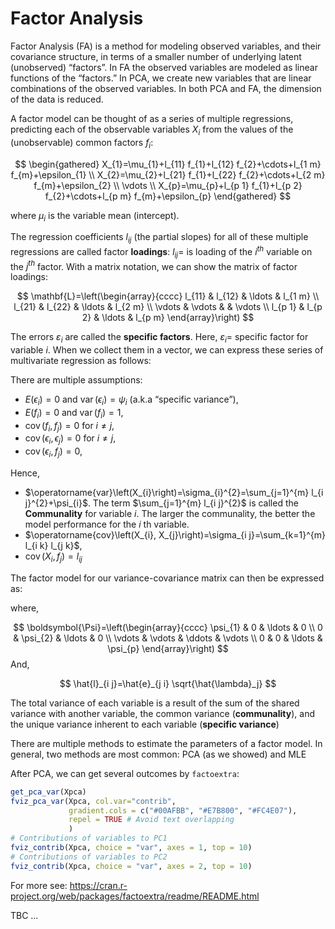 # Factor Analysis

Factor Analysis (FA) is a method for modeling observed variables, and their covariance structure, in terms of a smaller number of underlying latent (unobserved) "factors". In FA the observed variables are modeled as linear functions of the "factors." In PCA, we create new variables that are linear combinations of the observed variables.  In both PCA and FA, the dimension of the data is reduced. 

A factor model can be thought of as a series of multiple regressions, predicting each of the observable variables $X_{i}$ from the values of the (unobservable) common factors $f_{i}$:

$$
\begin{gathered}
X_{1}=\mu_{1}+l_{11} f_{1}+l_{12} f_{2}+\cdots+l_{1 m} f_{m}+\epsilon_{1} \\
X_{2}=\mu_{2}+l_{21} f_{1}+l_{22} f_{2}+\cdots+l_{2 m} f_{m}+\epsilon_{2} \\
\vdots \\
X_{p}=\mu_{p}+l_{p 1} f_{1}+l_{p 2} f_{2}+\cdots+l_{p m} f_{m}+\epsilon_{p}
\end{gathered}
$$

where $\mu_{i}$ is the variable mean (intercept).

The regression coefficients $l_{i j}$ (the partial slopes) for all of these multiple regressions are called factor **loadings**: $l_{i j}=$ is loading of the $i^{t h}$ variable on the $j^{t h}$ factor. With a matrix notation, we can show the matrix of factor loadings:

$$
\mathbf{L}=\left(\begin{array}{cccc}
l_{11} & l_{12} & \ldots & l_{1 m} \\
l_{21} & l_{22} & \ldots & l_{2 m} \\
\vdots & \vdots & & \vdots \\
l_{p 1} & l_{p 2} & \ldots & l_{p m}
\end{array}\right)
$$
  
The errors $\varepsilon_{i}$ are called the **specific factors**. Here, $\varepsilon_{i}=$ specific factor for variable $i$. When we collect them in a vector, we can express these series of multivariate regression as follows:

\begin{equation}
\mathbf{X}=\boldsymbol{\mu}+\mathbf{L f}+\boldsymbol{\epsilon}
  (\#eq:25-1)
\end{equation} 

There are multiple assumptions:
  
- $E\left(\epsilon_{i}\right)=0$ and $\operatorname{var}\left(\epsilon_{i}\right)=\psi_{i}$ (a.k.a "specific variance"), 
- $E\left(f_{i}\right)=0$ and $\operatorname{var}\left(f_{i}\right)=1$,
- $\operatorname{cov}\left(f_{i}, f_{j}\right)=0$ for $i \neq j$,
- $\operatorname{cov}\left(\epsilon_{i}, \epsilon_{j}\right)=0$ for $i \neq j$,
- $\operatorname{cov}\left(\epsilon_{i}, f_{j}\right)=0$,

Hence,
  
- $\operatorname{var}\left(X_{i}\right)=\sigma_{i}^{2}=\sum_{j=1}^{m} l_{i j}^{2}+\psi_{i}$. The term $\sum_{j=1}^{m} l_{i j}^{2}$ is called the **Communality** for variable $i$.  The larger the communality, the better the model performance for the $i$ th variable.
- $\operatorname{cov}\left(X_{i}, X_{j}\right)=\sigma_{i j}=\sum_{k=1}^{m} l_{i k} l_{j k}$, 
- $\operatorname{cov}\left(X_{i}, f_{j}\right)=l_{i j}$
  
The factor model for our variance-covariance matrix can then be expressed as:

\begin{equation}
\Sigma=\mathbf{L L}^{\prime}+\mathbf{\Psi}
  (\#eq:25-2)
\end{equation} 

where,

$$
\boldsymbol{\Psi}=\left(\begin{array}{cccc}
\psi_{1} & 0 & \ldots & 0 \\
0 & \psi_{2} & \ldots & 0 \\
\vdots & \vdots & \ddots & \vdots \\
0 & 0 & \ldots & \psi_{p}
\end{array}\right)
$$
And, 

$$
\hat{l}_{i j}=\hat{e}_{j i} \sqrt{\hat{\lambda}_j}
$$

  
The total variance of each variable is a result of the sum of the shared variance with another variable, the common variance (**communality**), and the unique variance inherent to each variable (**specific variance**)

There are multiple methods to estimate the parameters of a factor model.  In general, two methods are most common: PCA (as we showed) and MLE

After PCA, we can get several outcomes by `factoextra`:

```r
get_pca_var(Xpca)
fviz_pca_var(Xpca, col.var="contrib",
             gradient.cols = c("#00AFBB", "#E7B800", "#FC4E07"),
             repel = TRUE # Avoid text overlapping
             )
# Contributions of variables to PC1
fviz_contrib(Xpca, choice = "var", axes = 1, top = 10)
# Contributions of variables to PC2
fviz_contrib(Xpca, choice = "var", axes = 2, top = 10)
```
  
For more see: <https://cran.r-project.org/web/packages/factoextra/readme/README.html>

TBC ...